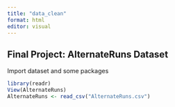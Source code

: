 ```yaml
---
title: "data_clean"
format: html
editor: visual
---
```


## Final Project: AlternateRuns Dataset

Import dataset and some packages

```r
library(readr)
View(AlternateRuns)
AlternateRuns <- read_csv("AlternateRuns.csv")
```
